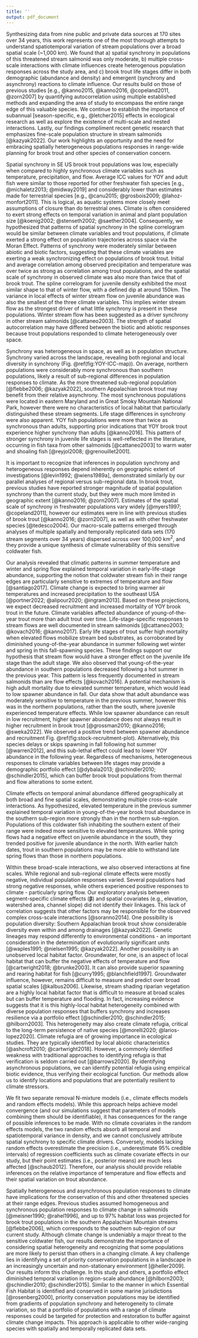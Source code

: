 ```yaml
---
title: ''
output: pdf_document
---
```


Synthesizing data from nine public and private data sources at 170 sites over 34 years, this work represents one of the most thorough attempts to understand spatiotemporal variation of stream populations over a broad spatial scale (~1,000 km). We found that a) spatial synchrony in populations of this threatened stream salmonid was only moderate, b) multiple cross-scale interactions with climate influences create heterogenous population responses across the study area, and c) brook trout life stages differ in both demographic (abundance and density) and emergent (synchrony and asynchrony) reactions to climate influence. Our results build on those of previous studies [e.g., @kanno2015, @kanno2016, @copeland2011, @zorn2007] by quantifying autocorrelation using multiple established methods and expanding the area of study to encompass the entire range edge of this valuable species. We continue to establish the importance of subannual [season-specific, e.g., @letcher2015] effects in ecological research as well as explore the existence of multi-scale and nested interactions. Lastly, our findings compliment recent genetic research that emphasizes fine-scale population structure in stream salmonids [@kazyak2022]. Our work highlights an opportunity and the need for embracing spatially heterogeneous populations responses in range-wide planning for brook trout and other species of conservation concern.

Spatial synchrony in SE US brook trout populations was low, especially when compared to highly synchronous climate variables such as temperature, precipitation, and flow. Average ICC values for YOY and adult fish were similar to those reported for other freshwater fish species [e.g., @michaletz2013; @midway2019] and considerably lower than estimates made for terrestrial species [e.g., @canu2015; @grosbois2009; @lahoz-monfort2011]. This is logical, as aquatic systems more closely meet assumptions of closure than do terrestrial ones. Climate is often considered to exert strong effects on temporal variation in animal and plant population size [@koenig2002; @stenseth2002; @saether2004]. Consequently, we hypothesized that patterns of spatial synchrony in the spline correlogram would be similar between climate variables and trout populations, if climate exerted a strong effect on population trajectories across space via the Moran Effect. Patterns of synchrony were moderately similar between abiotic and biotic factors, suggesting that these climate variables are exerting a weak synchronizing effect on populations of brook trout. Initial and average correlation among observed precipitation and temperature was over twice as strong as correlation among trout populations, and the spatial scale of synchrony in observed climate was also more than twice that of brook trout. The spline correlogram for juvenile density exhibited the most similar shape to that of winter flow, with a defined dip at around 150km. The variance in local effects of winter stream flow on juvenile abundance was also the smallest of the three climate variables. This implies winter stream flow as the strongest driver of what little synchrony is present in these populations. Winter stream flow has been suggested as a driver synchrony in other stream salmonids [@cattaneo2003]. The strength of spatial autocorrelation may have differed between the biotic and abiotic responses because trout populations responded to climate heterogeneously over space.

Synchrony was heterogeneous in space, as well as in population structure. Synchrony varied across the landscape, revealing both regional and local diversity in synchrony (Fig. \@ref(fig:YOY-ICC-map)). On average, northern populations were considerably more synchronous than southern populations, likely a result of sub-regional differences in population responses to climate. As the more threatened sub-regional population [@flebbe2006; @kazyak2022], southern Appalachian brook trout may benefit from their relative asynchrony. The most synchronous populations were located in eastern Maryland and in Great Smoky Mountain National Park, however there were no characteristics of local habitat that particularly distinguished these stream segments. Life stage differences in synchrony were also apparent. YOY fish populations were more than twice as synchronous than adults, supporting prior indications that YOY brook trout experience higher synchrony than adults [@kanno2016]. This pattern of stronger synchrony in juvenile life stages is well-reflected in the literature, occurring in fish taxa from other salmonids [@cattaneo2003] to warm water and shoaling fish [@reyjol2008; @grenouillet2001]. 

It is important to recognize that inferences in population synchrony and heterogeneous responses depend inherently on geographic extent of investigations [@levin1992; @wiens1989a], demonstrated similarly by our parallel analyses of regional versus sub-regional data. In brook trout, previous studies have reported stronger magnitude of spatial population synchrony than the current study, but they were much more limited in geographic extent [@kanno2016; @zorn2007]. Estimates of the spatial scale of synchrony in freshwater populations vary widely [@myers1997; @copeland2011], however our estimates were in line with previous studies of brook trout [@kanno2016; @zorn2007], as well as with other freshwater species [@tedesco2004]. Our macro-scale patterns emerged through analyses of multiple spatially and temporally replicated data sets (170 stream segments over 34 years) dispersed across over 100,000 km$^2$, and they provide a unique synthesis of climate vulnerability of this sensitive coldwater fish.

Our analysis revealed that climatic patterns in summer temperature and winter and spring flow explained temporal variation in early-life-stage abundance, supporting the notion that coldwater stream fish in their range edges are particularly sensitive to extremes of temperature and flow [@santiago2017]. Climate change is expected to bring warmer air temperatures and increased precipitation to the southeast USA [@portner2022; @alipour2020; @ingram2013]. Based on these projections, we expect decreased recruitment and increased mortality of YOY brook trout in the future. Climate variables affected abundance of young-of-the-year trout more than adult trout over time. Life-stage-specific responses to stream flows are well documented in stream salmonids [@cattaneo2003; @kovach2016; @kanno2017]. Early life stages of trout suffer high mortality when elevated flows mobilize stream bed substrates, as corroborated by diminished young-of-the-year abundance in summer following wet winter and spring in this fall-spawning species. These findings support our hypothesis that stream flow would have a stronger effect on the juvenile life stage than the adult stage. We also observed that young-of-the-year abundance in southern populations decreased following a hot summer in the previous year. This pattern is less frequently documented in stream salmonids than are flow effects [@kovach2016]. A potential mechanism is high adult mortality due to elevated summer temperature, which would lead to low spawner abundance in fall. Our data show that adult abundance was moderately sensitive to temperature in the previous summer, however this was in the northern populations, rather than the south, where juvenile experienced temperature effects. While low spawner abundance can result in low recruitment, higher spawner abundance does not always result in higher recruitment in brook trout [@grossman2010; @kanno2016; @sweka2022]. We observed a positive trend between spawner abundance and recruitment Fig. \@ref(fig:stock-recruitment-plot). Alternatively, this species delays or skips spawning in fall following hot summer [@warren2012], and this sub-lethal effect could lead to lower YOY abundance in the following year. Regardless of mechanisms, heterogeneous responses to climate variables between life stages may provide a demographic portfolio effect [@dybala2013; @schindler2010; @schindler2015], which can buffer brook trout populations from thermal and flow alterations to some extent. 

Climate effects on temporal animal abundance differed geographically at both broad and fine spatial scales, demonstrating multiple cross-scale interactions. As hypothesized, elevated temperature in the previous summer explained temporal variation in young-of-the-year brook trout abundance in the southern sub-region more strongly than in the northern sub-region. Populations of this coldwater fish inhabiting the southern extent of their range were indeed more sensitive to elevated temperatures. While spring flows had a negative effect on juvenile abundance in the south, they trended positive for juvenile abundance in the north. With earlier hatch dates, trout in southern populations may be more able to withstand late spring flows than those in northern populations. 

Within these broad-scale interactions, we also observed interactions at fine scales. While regional and sub-regional climate effects were mostly negative, individual population responses varied. Several populations had strong negative responses, while others experienced positive responses to climate - particularly spring flow. Our exploratory analysis between segment-specific climate effects ($\bm{\beta}$) and spatial covariates (e.g., elevation, watershed area, channel slope) did not identify their linkages. This lack of correlation suggests that other factors may be responsible for the observed complex cross-scale interactions [@soranno2014]. One possibility is population diversity: Southern Appalachian brook trout show considerable diversity even within and among drainages [@kazyak2022]. Genetic lineages may respond differently to environmental conditions - an important consideration in the determination of evolutionarily significant units [@waples1991; @nielsen1995; @kazyak2022]. Another possibility is an unobserved local habitat factor. Groundwater, for one, is an aspect of local habitat that can buffer the negative effects of temperature and flow [@cartwright2018; @brunke2003]. It can also provide superior spawning and rearing habitat for fish [@curry1995; @blanchfield1997]. Groundwater influence, however, remains difficult to measure and predict over broad spatial scales [@kalbus2006]. Likewise, stream shading riparian vegetation are a highly local habitat factor that is difficult to measure at broad scales but can buffer temperature and flooding. In fact, increasing evidence suggests that it is this highly-local habitat heterogeneity combined with diverse population responses that buffers synchrony and increases resilience via a portfolio effect [@schindler2010; @schindler2015; @hilborn2003]. This heterogeneity may also create climate refugia, critical to the long-term persistence of native species [@morelli2020; @larios-lopez2020]. Climate refugia are of growing importance in ecological studies. They are typically identified by local abiotic characteristics [@ashcroft2010; @cartwright2018]. However, a commonly identified weakness with traditional approaches to identifying refugia is that verification is seldom carried out [@barrows2020]. By identifying asynchronous populations, we can identify potential refugia using empirical biotic evidence, thus verifying their ecological function. Our methods allow us to identify locations and populations that are potentially resilient to climate stressors.

We fit two separate removal N-mixture models (i.e., climate effects models and random effects models). While this approach helps achieve model convergence (and our simulations suggest that parameters of models combining them should be identifiable), it has consequences for the range of possible inferences to be made. With no climate covariates in the random effects models, the two random effects absorb all temporal and spatiotemporal variance in density, and we cannot conclusively attribute spatial synchrony to specific climate drivers. Conversely, models lacking random effects overestimate the precision (i.e., underestimate 95% credible intervals) of regression coefficients such as climate covariate effects in our study, but their point estimates (i.e., posterior means) are much less affected [@schaub2012]. Therefore, our analysis should provide reliable inferences on the relative importance of temperature and flow effects and their spatial variation on trout abundance.

Spatially heterogeneous and asynchronous population responses to climate have implications for the conservation of this and other threatened species at their range edges. Previous studies assumed homogeneous and synchronous population responses to climate change in salmonids [@meisner1990; @rahel1996], and up to 97% habitat loss was projected for brook trout populations in the southern Appalachian Mountain streams [@flebbe2006], which corresponds to the southern sub-region of our current study. Although climate change is undeniably a major threat to the sensitive coldwater fish, our results demonstrate the importance of considering spatial heterogeneity and recognizing that some populations are more likely to persist than others in a changing climate. A key challenge lies in identifying a set of priority conservation populations in a landscape in an increasingly uncertain and non-stationary environment [@heller2009]. Our results inform this challenge. In this study and others, a portfolio effect diminished temporal variation in region-scale abundance [@hilborn2003; @schindler2010; @schindler2015]. Similar to the manner in which Essential Fish Habitat is identified and conserved in some marine jurisdictions [@rosenberg2000], priority conservation populations may be identified from gradients of population synchrony and heterogeneity to climate variation, so that a portfolio of populations with a range of climate responses could be targeted for protection and restoration to buffer against climate change impacts. This approach is applicable to other wide-ranging species with spatially and temporally replicated data sets.
